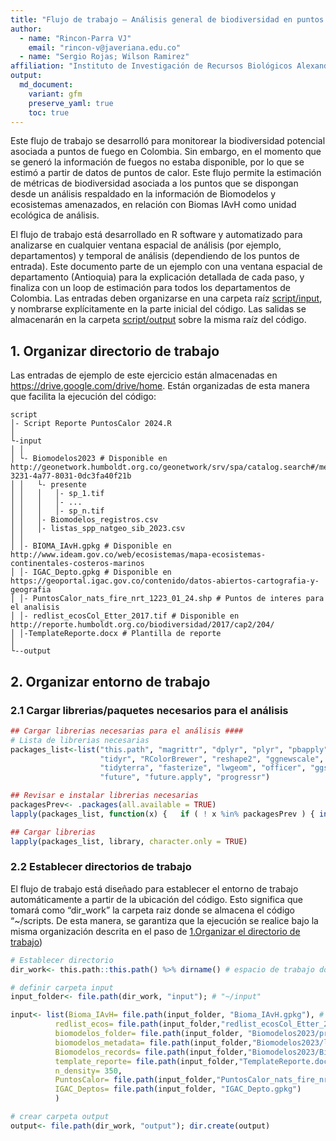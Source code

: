 ```yaml
---
title: "Flujo de trabajo – Análisis general de biodiversidad en puntos de calor/fuegos en Colombia"
author: 
  - name: "Rincon-Parra VJ"
    email: "rincon-v@javeriana.edu.co"
  - name: "Sergio Rojas; Wilson Ramirez"
affiliation: "Instituto de Investigación de Recursos Biológicos Alexander von Humboldt - IAvH"
output: 
  md_document:
    variant: gfm
    preserve_yaml: true
    toc: true
---
```




Este flujo de trabajo se desarrolló para monitorear la biodiversidad potencial asociada a puntos de fuego en Colombia. Sin embargo, en el momento que se generó la información de fuegos no estaba disponible, por lo que se estimó a partir de datos de puntos de calor. Este flujo permite la estimación de métricas de biodiversidad asociada a los puntos que se dispongan desde un análisis respaldado en la información de Biomodelos y ecosistemas amenazados, en relación con Biomas IAvH como unidad ecológica de análisis.

El flujo de trabajo está desarrollado en R software y automatizado para analizarse en cualquier ventana espacial de análisis (por ejemplo, departamentos) y temporal de análisis (dependiendo de los puntos de entrada). Este documento parte de un ejemplo con una ventana espacial de departamento (Antioquia) para la explicación detallada de cada paso, y finaliza con un loop de estimación para todos los departamentos de Colombia. Las entradas deben organizarse en una carpeta raíz [script/input](https://github.com/vicjulrin/MonitoreoFuegosBiodiversidad/tree/main/script/input), y nombrarse explícitamente en la parte inicial del código. Las salidas se almacenarán en la carpeta [script/output](https://github.com/vicjulrin/MonitoreoFuegosBiodiversidad/tree/main/script/output) sobre la misma raíz del código.

<a id="organizar-directorio-de-trabajo"></a>

## 1. Organizar directorio de trabajo
Las entradas de ejemplo de este ejercicio están almacenadas en [https://drive.google.com/drive/home](https://github.com/vicjulrin/MonitoreoFuegosBiodiversidad/tree/main/script/input). Están organizadas de esta manera que facilita la ejecución del código:

```
script
│- Script Reporte PuntosCalor 2024.R
│    
└-input
│ │
│ └- Biomodelos2023 # Disponible en http://geonetwork.humboldt.org.co/geonetwork/srv/spa/catalog.search#/metadata/0a1a6bdf-3231-4a77-8031-0dc3fa40f21b
│ │   └- presente
│ │   │   │- sp_1.tif
│ │   │   │- ...
│ │   │   │- sp_n.tif
│ │   │- Biomodelos_registros.csv      
│ │   │- listas_spp_natgeo_sib_2023.csv      
│ │
│ │- BIOMA_IAvH.gpkg # Disponible en http://www.ideam.gov.co/web/ecosistemas/mapa-ecosistemas-continentales-costeros-marinos
│ │- IGAC_Depto.gpkg # Disponible en https://geoportal.igac.gov.co/contenido/datos-abiertos-cartografia-y-geografia
│ │- PuntosCalor_nats_fire_nrt_1223_01_24.shp # Puntos de interes para el analisis
│ │- redlist_ecosCol_Etter_2017.tif # Disponible en http://reporte.humboldt.org.co/biodiversidad/2017/cap2/204/
│ │-TemplateReporte.docx # Plantilla de reporte
│     
└--output
```

## 2. Organizar entorno de trabajo
### 2.1 Cargar librerias/paquetes necesarios para el análisis
```r
## Cargar librerias necesarias para el análisis ####
# Lista de librerias necesarias
packages_list<-list("this.path", "magrittr", "dplyr", "plyr", "pbapply", "data.table", "raster", "terra", "sf", "ggplot2", "ggpubr", 
                    "tidyr", "RColorBrewer", "reshape2", "ggnewscale", "MASS", "stars",
                    "tidyterra", "fasterize", "lwgeom", "officer", "ggspatial",
                    "future", "future.apply", "progressr")

## Revisar e instalar librerias necesarias
packagesPrev<- .packages(all.available = TRUE)
lapply(packages_list, function(x) {   if ( ! x %in% packagesPrev ) { install.packages(x, force=T)}    })

## Cargar librerias
lapply(packages_list, library, character.only = TRUE)

```

### 2.2 Establecer directorios de trabajo
El flujo de trabajo está diseñado para establecer el entorno de trabajo automáticamente a partir de la ubicación del código. Esto significa que tomará como "dir_work" la carpeta raiz donde se almacena el código “~/scripts. De esta manera, se garantiza que la ejecución se realice bajo la misma organización descrita en el paso de [1.Organizar el directorio de trabajo](#organizar-directorio-de-trabajo))

```r
# Establecer directorio
dir_work<- this.path::this.path() %>% dirname() # espacio de trabajo donde se almacena el codigo actual

# definir carpeta input
input_folder<- file.path(dir_work, "input"); # "~/input"

input<- list(Bioma_IAvH= file.path(input_folder, "Bioma_IAvH.gpkg"), # Biomas IAvH - Mapa IGAC Biomas 2017 
          redlist_ecos= file.path(input_folder,"redlist_ecosCol_Etter_2017.tif"), # Mapa de ecosistemas amenazados Etter http://reporte.humboldt.org.co/biodiversidad/2017/cap2/204/
          biomodelos_folder= file.path(input_folder, "Biomodelos2023/presente"),  # Datos biomodelos de modelos, registrod y metadatos Descargado de http://geonetwork.humboldt.org.co/geonetwork/srv/spa/catalog.search#/metadata/0a1a6bdf-3231-4a77-8031-0dc3fa40f21b
          biomodelos_metadata= file.path(input_folder,"Biomodelos2023/listas_spp_natgeo_sib_2023.csv"),
          Biomodelos_records= file.path(input_folder,"Biomodelos2023/Biomodelos_registros.csv"),
          template_reporte= file.path(input_folder,"TemplateReporte.docx"), 
          n_density= 350,
          PuntosCalor= file.path(input_folder,"PuntosCalor_nats_fire_nrt_1223_01_24.shp"),
          IGAC_Deptos= file.path(input_folder, "IGAC_Depto.gpkg")
          )

# crear carpeta output
output<- file.path(dir_work, "output"); dir.create(output)

```



